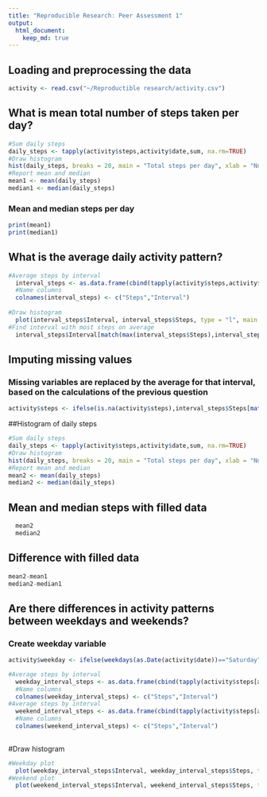 ---
title: "Reproducible Research: Peer Assessment 1"
output: 
  html_document:
    keep_md: true
---


## Loading and preprocessing the data

```{r}
activity <- read.csv("~/Reproductible research/activity.csv")
```

## What is mean total number of steps taken per day?

```{r}
#Sum daily steps
daily_steps <- tapply(activity$steps,activity$date,sum, na.rm=TRUE)
#Draw histogram
hist(daily_steps, breaks = 20, main = "Total steps per day", xlab = "Number of steps", ylab = "Frequency")
#Report mean and median
mean1 <- mean(daily_steps)
median1 <- median(daily_steps)
```
### Mean and median steps per day
```{r}
print(mean1)
print(median1)
```

## What is the average daily activity pattern?

```{r}
#Average steps by interval
  interval_steps <- as.data.frame(cbind(tapply(activity$steps,activity$interval,mean, na.rm=TRUE),unique(activity$interval)))
  #Name columns
  colnames(interval_steps) <- c("Steps","Interval")  
  
#Draw histogram
  plot(interval_steps$Interval, interval_steps$Steps, type = "l", main = "Average steps througout day", xlab = "Time", ylab = "Steps")
#Find interval with most steps on average
  interval_steps$Interval[match(max(interval_steps$Steps),interval_steps$Steps)]
```

## Imputing missing values

### Missing variables are replaced by the average for that interval, based on the calculations of the previous question
```{r}
activity$steps <- ifelse(is.na(activity$steps),interval_steps$Steps[match(activity$interval,interval_steps$Interval)],activity$steps)
```

##Histogram of daily steps
```{r}
#Sum daily steps
daily_steps <- tapply(activity$steps,activity$date,sum, na.rm=TRUE)
#Draw histogram
hist(daily_steps, breaks = 20, main = "Total steps per day", xlab = "Number of steps", ylab = "Frequency")
#Report mean and median
mean2 <- mean(daily_steps)
median2 <- median(daily_steps)
```
## Mean and median steps with filled data
```{r}
  mean2
  median2
```
## Difference with filled data
```{r}
mean2-mean1
median2-median1
```

## Are there differences in activity patterns between weekdays and weekends?

### Create weekday variable
```{r}
activity$weekday <- ifelse(weekdays(as.Date(activity$date))=="Saturday"|weekdays(as.Date(activity$date))=="Sunday","Weekend","Weekday")
```

```{r}
#Average steps by interval
  weekday_interval_steps <- as.data.frame(cbind(tapply(activity$steps[activity$weekday=="Weekday"],activity$interval[activity$weekday=="Weekday"],mean, na.rm=TRUE),unique(activity$interval[activity$weekday=="Weekday"])))
  #Name columns
  colnames(weekday_interval_steps) <- c("Steps","Interval")  
#Average steps by interval
  weekend_interval_steps <- as.data.frame(cbind(tapply(activity$steps[activity$weekday=="Weekend"],activity$interval[activity$weekday=="Weekend"],mean, na.rm=TRUE),unique(activity$interval[activity$weekday=="Weekend"])))
  #Name columns
  colnames(weekend_interval_steps) <- c("Steps","Interval")
  
```    
#Draw histogram
```{r}
#Weekday plot
  plot(weekday_interval_steps$Interval, weekday_interval_steps$Steps, type = "l", main = "Average steps througout weekday", xlab = "Time", ylab = "Steps")
#Weekend plot
  plot(weekend_interval_steps$Interval, weekend_interval_steps$Steps, type = "l", main = "Average steps througout weekend", xlab = "Time", ylab = "Steps")
``` 